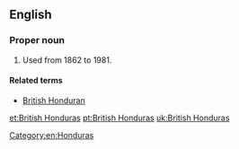 ==English==
{{wikipedia}}

===Proper noun===
{{en-proper noun}}

# {{lb|en|historical}} {{former name of|Belize|lang=en}} Used from 1862 to 1981.

====Related terms====
* [[British Honduran]]

[[Category:en:Honduras]]

[[et:British Honduras]]
[[pt:British Honduras]]
[[uk:British Honduras]]